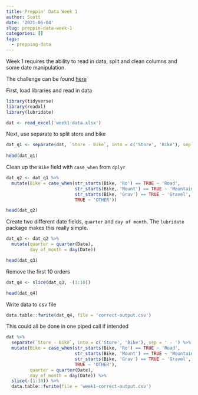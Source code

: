 ```yaml
---
title: Preppin' Data Week 1
author: Scott
date: '2021-06-04'
slug: preppin-data-week-1
categories: []
tags:
  - prepping-data
---
```


Week 1 requires the ability to read in data, split and clean columns and some date manipulation.

The challenge can be found [here](https://preppindata.blogspot.com/2021/01/2021-week-1.html)


First, load libraries and read in data

```r
library(tidyverse)
library(readxl)
library(lubridate)

dat <- read_excel('week1-data.xlsx')
```


Next, use separate to split store and bike

```r
dat_q1 <- separate(dat, `Store - Bike`, into = c('Store', 'Bike'), sep = ' - ') 
  
head(dat_q1)
```

Clean up the `Bike` field with `case_when` from `dplyr`

```r
dat_q2 <- dat_q1 %>% 
  mutate(Bike = case_when(str_starts(Bike, 'Ro') == TRUE ~ 'Road',
                          str_starts(Bike, 'Mount') == TRUE ~ 'Mountain',
                          str_starts(Bike, 'Grav') == TRUE ~ 'Gravel',
                          TRUE ~ 'OTHER'))

head(dat_q2)

```

Create two different date fields, `quarter` and `day of month`. The `lubridate` package makes this really simple.

```r
dat_q3 <- dat_q2 %>% 
  mutate(quarter = quarter(Date),
         day_of_month = day(Date))

head(dat_q3)
```

Remove the first 10 orders

```r
dat_q4 <- slice(dat_q3, -(1:10))

head(dat_q4)
```

Write data to csv file

```r
data.table::fwrite(dat_q4, file = 'correct-output.csv')
```


This could all be done in one piped call if intended

```r
dat %>% 
  separate(`Store - Bike`, into = c('Store', 'Bike'), sep = ' - ') %>% 
  mutate(Bike = case_when(str_starts(Bike, 'Ro') == TRUE ~ 'Road',
                          str_starts(Bike, 'Mount') == TRUE ~ 'Mountain',
                          str_starts(Bike, 'Grav') == TRUE ~ 'Gravel',
                          TRUE ~ 'OTHER'),
         quarter = quarter(Date),
         day_of_month = day(Date)) %>% 
  slice(-(1:10)) %>% 
  data.table::fwrite(file = 'week1-correct-output.csv')
  
   
```
